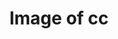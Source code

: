 ---
title: Image of cc
image: imgs/1-2019.jpeg
imagealt: Image of cc
description: This is just a test post
filter: ["2019"]
---